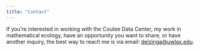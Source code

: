 ```yaml
---
title: "Contact"
---
```


If you're interested in working with the Coulee Data Center, my work in mathematical ecology, have an opportunity you want to share, or have another inquiry, the best way to reach me is via email: <a href="mailto:delzinga@uwlax.edu.com">delzinga@uwlax.edu</a>.